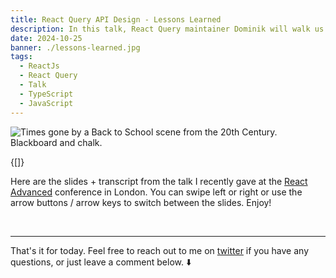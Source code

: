 ```yaml
---
title: React Query API Design - Lessons Learned
description: In this talk, React Query maintainer Dominik will walk us through some of the API design choices that were made in React Query to get to that DX. You'll hear stories about things that went well, but also about tradeoffs and mistakes that were made, and what lessons we can all learn from those.
date: 2024-10-25
banner: ./lessons-learned.jpg
tags:
  - ReactJs
  - React Query
  - Talk
  - TypeScript
  - JavaScript
---
```



<img
  src="./lessons-learned.jpg"
  alt="Times gone by a Back to School scene from the 20th Century. Blackboard and chalk."
/>

<RqToc id="react-query-api-design-lessons-learned" />

<Translations>{[]}</Translations>

Here are the slides + transcript from the talk I recently gave at the [React Advanced](https://reactadvanced.com/) conference in London. You can swipe left or right or use the arrow buttons / arrow keys to switch between the slides. Enjoy!

<br />

<ApiDesignPresentation />

---

That's it for today. Feel free to reach out to me on [twitter](https://twitter.com/tkdodo)
if you have any questions, or just leave a comment below. ⬇️

<Comments />
